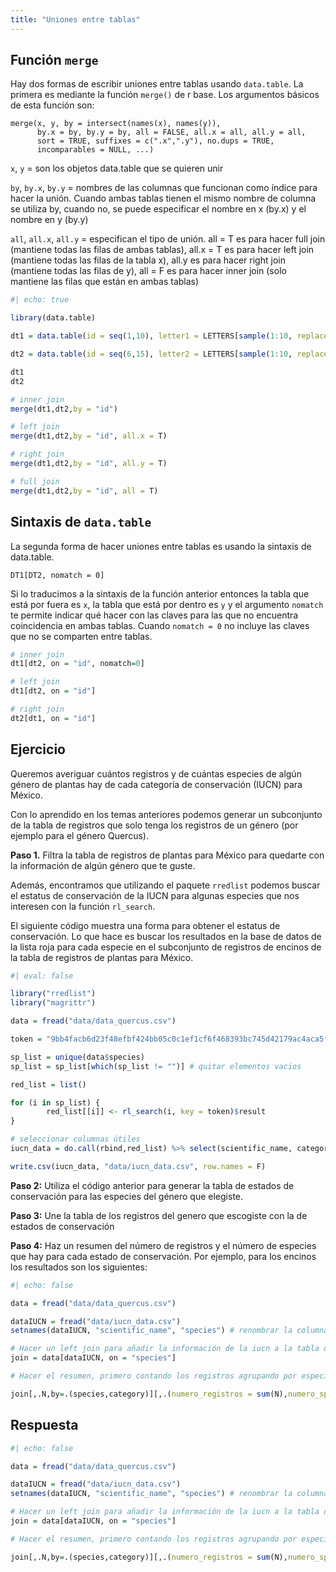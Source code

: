 ```yaml
---
title: "Uniones entre tablas"
---
```


## Función `merge`

Hay dos formas de escribir uniones entre tablas usando `data.table`. La primera es mediante la función `merge()` de r base. Los argumentos básicos de esta función son:

```
merge(x, y, by = intersect(names(x), names(y)),
      by.x = by, by.y = by, all = FALSE, all.x = all, all.y = all,
      sort = TRUE, suffixes = c(".x",".y"), no.dups = TRUE,
      incomparables = NULL, ...)

```

`x`, `y` = son los objetos data.table que se quieren unir

`by`, `by.x`, `by.y` = nombres de las columnas que funcionan como índice para hacer la unión. Cuando ambas tablas tienen el mismo nombre de columna se utiliza by, cuando no, se puede especificar el nombre en x (by.x) y el nombre en y (by.y)

`all`, `all.x`, `all.y` = especifican el tipo de unión. all = T es para hacer full join (mantiene todas las filas de ambas tablas), all.x = T es para hacer left join (mantiene todas las filas de la tabla x), all.y es para hacer right join (mantiene todas las filas de y), all = F es para hacer inner join (solo mantiene las filas que están en ambas tablas)



```r
#| echo: true

library(data.table)

dt1 = data.table(id = seq(1,10), letter1 = LETTERS[sample(1:10, replace = T)])

dt2 = data.table(id = seq(6,15), letter2 = LETTERS[sample(1:10, replace = T)])

dt1
dt2

# inner join
merge(dt1,dt2,by = "id")

# left join
merge(dt1,dt2,by = "id", all.x = T)

# right join
merge(dt1,dt2,by = "id", all.y = T)

# full join
merge(dt1,dt2,by = "id", all = T)
```


## Sintaxis de `data.table`

La segunda forma de hacer uniones entre tablas es usando la sintaxis de data.table. 

```
DT1[DT2, nomatch = 0]
```

Si lo traducimos a la sintaxis de la función anterior entonces la tabla que está por fuera es `x`, la tabla que está por dentro es `y` y el argumento `nomatch` te permite indicar qué hacer con las claves para las que no encuentra coincidencia en ambas tablas. Cuando `nomatch = 0` no incluye las claves que no se comparten entre tablas. 

```r

# inner join
dt1[dt2, on = "id", nomatch=0]

# left join
dt1[dt2, on = "id"]

# right join
dt2[dt1, on = "id"]

```


## Ejercicio

Queremos averiguar cuántos registros y de cuántas especies de algún género de plantas hay de cada categoría de conservación (IUCN) para México. 

Con lo aprendido en los temas anteriores podemos generar un subconjunto de la tabla de registros que solo tenga los registros de un género (por ejemplo para el género Quercus).

**Paso 1.** Filtra la tabla de registros de plantas para México para quedarte con la información de algún género que te guste.

Además, encontramos que utilizando el paquete `rredlist` podemos buscar el estatus de conservación de la IUCN para algunas especies que nos interesen con la función `rl_search`. 

El siguiente código muestra una forma para obtener el estatus de conservación. Lo que hace es buscar los resultados en la base de datos de la lista roja para cada especie en el subconjunto de registros de encinos de la tabla de registros de plantas para México. 

```r
#| eval: false 

library("rredlist")
library("magrittr")

data = fread("data/data_quercus.csv")

token = "9bb4facb6d23f48efbf424bb05c0c1ef1cf6f468393bc745d42179ac4aca5fee"

sp_list = unique(data$species)
sp_list = sp_list[which(sp_list != "")] # quitar elementos vacios

red_list = list()

for (i in sp_list) {
        red_list[[i]] <- rl_search(i, key = token)$result
}

# seleccionar columnas útiles
iucn_data = do.call(rbind,red_list) %>% select(scientific_name, category, population_trend)

write.csv(iucn_data, "data/iucn_data.csv", row.names = F)

```

**Paso 2:** Utiliza el código anterior para generar la tabla de estados de conservación para las especies del género que elegiste.

**Paso 3:** Une la tabla de los registros del genero que escogiste con la de estados de conservación

**Paso 4:** Haz un resumen del número de registros y el número de especies que hay para cada estado de conservación. Por ejemplo, para los encinos los resultados son los siguientes:

```r
#| echo: false

data = fread("data/data_quercus.csv")

dataIUCN = fread("data/iucn_data.csv")
setnames(dataIUCN, "scientific_name", "species") # renombrar la columna de scientific_name a species porque es la clave que ambas tablas tienen en comun

# Hacer un left join para añadir la información de la iucn a la tabla de datos
join = data[dataIUCN, on = "species"]

# Hacer el resumen, primero contando los registros agrupando por especie y por categoría. Después, utilizando una cadena y solo agrupamos por categoría, la suma de las filas dentro de un grupo sería el número de registros que pertenecen a la categoría y el número de filas de cada grupo corresponde al número de especies en la categoría.

join[,.N,by=.(species,category)][,.(numero_registros = sum(N),numero_sp = .N),by = category] |> knitr::kable()

```

::: {.callout-note collapse="true"}
## Respuesta

```.r
#| echo: false

data = fread("data/data_quercus.csv")

dataIUCN = fread("data/iucn_data.csv")
setnames(dataIUCN, "scientific_name", "species") # renombrar la columna de scientific_name a species porque es la clave que ambas tablas tienen en comun

# Hacer un left join para añadir la información de la iucn a la tabla de datos
join = data[dataIUCN, on = "species"]

# Hacer el resumen, primero contando los registros agrupando por especie y por categoría. Después, utilizando una cadena y solo agrupamos por categoría, la suma de las filas dentro de un grupo sería el número de registros que pertenecen a la categoría y el número de filas de cada grupo corresponde al número de especies en la categoría.

join[,.N,by=.(species,category)][,.(numero_registros = sum(N),numero_sp = .N),by = category] 

```
:::